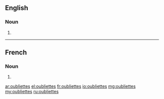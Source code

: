 ==English==

===Noun===
{{head|en|noun plural form}}

# {{plural of|oubliette|lang=en}}

----

==French==

===Noun===
{{head|fr|noun plural form|g=?}} {{g|p}}

# {{plural of|oubliette|lang=fr}}

[[ar:oubliettes]]
[[el:oubliettes]]
[[fr:oubliettes]]
[[io:oubliettes]]
[[mg:oubliettes]]
[[my:oubliettes]]
[[ru:oubliettes]]